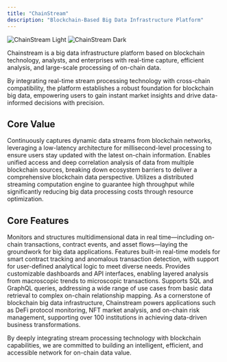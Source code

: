 ```yaml
---
title: "ChainStream"
description: "Blockchain-Based Big Data Infrastructure Platform"
---
```


<img
  className="block dark:hidden"
  src="/logo/light.png"
  alt="ChainStream Light"
/>
<img
  className="hidden dark:block"
  src="/logo/dark.png"
  alt="ChainStream Dark"
/>

<Note>
  Chainstream is a big data infrastructure platform based on blockchain technology, analysts, and enterprises with real-time capture, efficient analysis, and large-scale processing of on-chain data.
</Note>

By integrating real-time stream processing technology with cross-chain compatibility, the platform establishes a robust foundation for blockchain big data, empowering users to gain instant market insights and drive data-informed decisions with precision.

## Core Value

<CardGroup cols={3}>
  <Card title="Real-Time Data Stream Processing" icon="bolt">
    Continuously captures dynamic data streams from blockchain networks, leveraging a low-latency architecture for millisecond-level processing to ensure users stay updated with the latest on-chain information.
  </Card>
  <Card title="Cross-Chain Data Integration" icon="link">
    Enables unified access and deep correlation analysis of data from multiple blockchain sources, breaking down ecosystem barriers to deliver a comprehensive blockchain data perspective.
  </Card>
  <Card title="Efficient Cost Architecture" icon="microchip">
    Utilizes a distributed streaming computation engine to guarantee high throughput while significantly reducing big data processing costs through resource optimization.
  </Card>
</CardGroup>

## Core Features

<CardGroup cols={2}>
  <Card title="Dynamic Data Capture" icon="database">
    Monitors and structures multidimensional data in real time—including on-chain transactions, contract events, and asset flows—laying the groundwork for big data applications.
  </Card>
  <Card title="Streaming Analytics Engine" icon="chart-line">
    Features built-in real-time models for smart contract tracking and anomalous transaction detection, with support for user-defined analytical logic to meet diverse needs.
  </Card>
  <Card title="Interactive Visualization" icon="chart-pie">
    Provides customizable dashboards and API interfaces, enabling layered analysis from macroscopic trends to microscopic transactions.
  </Card>
  <Card title="Open Query Service" icon="magnifying-glass">
    Supports SQL and GraphQL queries, addressing a wide range of use cases from basic data retrieval to complex on-chain relationship mapping.
  </Card>
</CardGroup>

<Tip>
  As a cornerstone of blockchain big data infrastructure, Chainstream powers applications such as DeFi protocol monitoring, NFT market analysis, and on-chain risk management, supporting over 100 institutions in achieving data-driven business transformations.
</Tip>

By deeply integrating stream processing technology with blockchain capabilities, we are committed to building an intelligent, efficient, and accessible network for on-chain data value.
